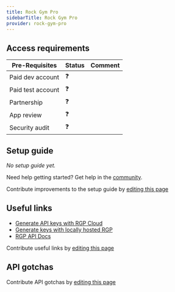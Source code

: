 ```yaml
---
title: Rock Gym Pro
sidebarTitle: Rock Gym Pro
provider: rock-gym-pro
---
```



<Overview />
<PreBuiltTooling />
<PreBuiltUseCases />

## Access requirements
| Pre-Requisites | Status | Comment|
| - | - | - |
| Paid dev account | ❓ |  |
| Paid test account | ❓ |  |
| Partnership | ❓ | |
| App review | ❓ |  |
| Security audit | ❓ | |


## Setup guide

_No setup guide yet._

<Tip>Need help getting started? Get help in the [community](https://nango.dev/slack).</Tip>

<Note>Contribute improvements to the setup guide by [editing this page](https://github.com/nangohq/nango/tree/master/docs-v2/integrations/all/rock-gym-pro.mdx)</Note>


## Useful links

-   [Generate API keys with RGP Cloud](https://support.rockgympro.com/hc/en-us/articles/360056602652)
-   [Generate keys with locally hosted RGP](https://support.rockgympro.com/hc/en-us/articles/360056602672)
-   [RGP API Docs](https://api.rockgympro.com/)

<Note>Contribute useful links by [editing this page](https://github.com/nangohq/nango/tree/master/docs-v2/integrations/all/rock-gym-pro.mdx)</Note>

## API gotchas

<Note>Contribute API gotchas by [editing this page](https://github.com/nangohq/nango/tree/master/docs-v2/integrations/all/rock-gym-pro.mdx)</Note>
